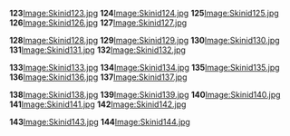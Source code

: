 '''123'''[[/Image:Skinid123.jpg.md|Image:Skinid123.jpg]]
'''124'''[[/Image:Skinid124.jpg.md|Image:Skinid124.jpg]]
'''125'''[[/Image:Skinid125.jpg.md|Image:Skinid125.jpg]]
'''126'''[[/Image:Skinid126.jpg.md|Image:Skinid126.jpg]]
'''127'''[[/Image:Skinid127.jpg.md|Image:Skinid127.jpg]]

'''128'''[[/Image:Skinid128.jpg.md|Image:Skinid128.jpg]]
'''129'''[[/Image:Skinid129.jpg.md|Image:Skinid129.jpg]]
'''130'''[[/Image:Skinid130.jpg.md|Image:Skinid130.jpg]]
'''131'''[[/Image:Skinid131.jpg.md|Image:Skinid131.jpg]]
'''132'''[[/Image:Skinid132.jpg.md|Image:Skinid132.jpg]]

'''133'''[[/Image:Skinid133.jpg.md|Image:Skinid133.jpg]]
'''134'''[[/Image:Skinid134.jpg.md|Image:Skinid134.jpg]]
'''135'''[[/Image:Skinid135.jpg.md|Image:Skinid135.jpg]]
'''136'''[[/Image:Skinid136.jpg.md|Image:Skinid136.jpg]]
'''137'''[[/Image:Skinid137.jpg.md|Image:Skinid137.jpg]]

'''138'''[[/Image:Skinid138.jpg.md|Image:Skinid138.jpg]]
'''139'''[[/Image:Skinid139.jpg.md|Image:Skinid139.jpg]]
'''140'''[[/Image:Skinid140.jpg.md|Image:Skinid140.jpg]]
'''141'''[[/Image:Skinid141.jpg.md|Image:Skinid141.jpg]]
'''142'''[[/Image:Skinid142.jpg.md|Image:Skinid142.jpg]]

'''143'''[[/Image:Skinid143.jpg.md|Image:Skinid143.jpg]]
'''144'''[[/Image:Skinid144.jpg.md|Image:Skinid144.jpg]]